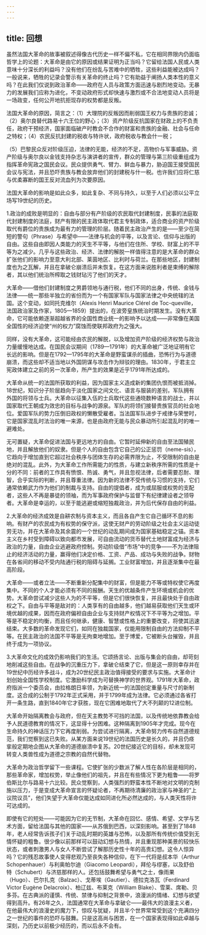 ```yaml
---
---
---
```

title: 回想
---




虽然法国大革命的故事被叙述得像古代历史一样不偏不私，它在相同界限内仍面临哲学上的论题：大革命是由它的原因或结果证明为正当吗？它留给法国人民或人类意味十分深长的利益吗？没有他们在纷乱与苦难中的牺牲，这些利益能被达成吗？一般说来，牺牲的记录会警示有关革命的终止吗？它有助益于阐扬人类本性的意义吗？在此我们仅说到政治革命——政府在人员与政策方面迅速与剧烈地变动。无暴力的发展我们应称为进化，不变动政府形式却快速与激烈或不合法地变动人员将是一场政变，任何公开地抗拒现存的权势都是反叛。

法国大革命的原因，简言之：（1）大理院的反叛因而削弱国王权力与贵族的忠诚；（2）奥尔良替代路易十六王位的野心；（3）资产阶级反抗国家在财政上的不负责任，政府干预经济，国家面临破产时教会不合作的财富和贵族的金融、社会与任命之特权；（4）农民反抗封建的税收与特许状，政府税收与教会什一税；

（5）巴黎民众反对阶级压迫，法律的无能，经济的不足，高物价与军事威胁。资产阶级与奥尔良以金钱支持杂志与演讲者的宣传，群众的管理与第三阶级重组成为指挥革命宪政之国民会议。民众提供勇气、臂力、鲜血与暴力，胁迫国王接受国民会议与宪法，并且恐吓贵族与教会放弃他们的封建税与什一税。也许我们应将仁慈与优柔寡断的国王反对流血列为次要原因。

法国大革命的影响是如此众多，如此复杂、不同与持久，以至于人们必须以公平立场写19世纪的历史。

1.政治的成败是明显的：自由与部分有产阶级的农民取代封建制度，民事的法庭取代封建制度的法庭，财产有限的民主政体取代君主专制政体，适合商业的资产阶级取代有爵位的贵族成为最有力的管理的阶层。随着民主政治产生的是——至少在简短的警句（Phrase）与希望中——法律与机会的平等，以及言论、信仰与出版的自由。这些自由即因人类能力的天生不平等，与他们在住所、学校、财富上的不平等为之减少。几乎与这些政治、经济、法律的解脱一样值得注意的是大革命的群众扩张他们的影响力至意大利北部、莱茵地区、比利时与荷兰。在那些地区，封建制度也为之瓦解，并且在拿破仑崩溃后并未恢复。在这方面来说胜利者是束缚的解除者，其以他们统治所榨取之钱财玷污了他们的天才。

大革命——借他们封建制度之男爵领地与通行税，他们不同的出身，传统、金钱与法律——统一那些半独立的省份而为一个有国家军队与国家法律之中央统辖的法国。这个变动，如同托克维尔（Alexis Henri Maurice Clérel de Toc-queville，法国政治家及作家，1805—1859）提出的，在波旁皇族统治时期发生。没有大革命，它可能依赖逐渐超越省界的全国性商业统一的影响予以达成——非常像在美国全国性的经济迫使“州的权力”腐蚀而使联邦政府为之强大。

同样，没有大革命，这可能经由农民的解脱，以及增加资产阶级的经济权势与政治力量缓慢地达成。在国民会议期间（1789—1791年）的大革命被广泛地证明有它长远的影响。但是在1792—1795年的大革命是野蛮谋杀的插曲，恐怖行为与道德崩溃，而这些却不适当地以外国阴谋与攻击作为辩驳的理由。1830年，于君主立宪政体建立之前的另一次革命，所产生的效果是近乎1791年所达成的。

大革命从统一的法国所获取的利益，因为国家主义造成新的集团仇恨而被抵消掉。18世纪，知识分子阶层趋向于淡化国家之间文化、语言与服装的差别，军队拥有外国的将领与士兵。大革命以征集入伍的士兵取代这些通晓数种语言的战士，并以国家取代王朝成为效忠的目标与战争的源泉。军队的将领们接替贵族官员的社会地位。爱国军队的势力压倒旧政权的懒散受雇者。当法国军队进步于戒律与荣誉时，它是国家混乱时法治的唯一来源，也是由政府无能与民众暴动所引起混乱时的唯一避难处。

无可置疑，大革命促进法国与更远地方的自由。它暂时延伸新的自由至法国殖民地，并且解放他们的奴隶。但是个人的自由包含它自己的公正惩罚（neme-sis），它趋向于增加直到它超过社会秩序与团体生存的必需界限为止，不受限制的自由是绝对的混乱。此外，为大革命工作所需能力的性质，与建立新秩序所需的性质是十分的不同：前者的工作具有愤恨、热诚、勇气，并且忽视法律，后者需要忍耐、理智，合乎实际的判断，并且尊重法律。因为新的法律不受传统与习惯的支持，它们通常依赖武力作为他们的制裁与支持。自由的提倡者，成为或屈服或权势的支配者，这些人不再是暴徒的领袖，而为军事政府保护与监督下有纪律建设者之领导者。大革命是幸运的，以至于能逃避或缩短独裁政治，并为后代保存自由的利益。

2.大革命的经济成效是自耕农制与资本主义，而且各自产生它自己循环不息的影响。有财产的农民成为有权势的保守派，这使无财产的劳动阶级之社会主义运动徒劳无功，并在大革命及其余震的一个世纪的动乱期间成为国家基础稳定之锚。资本主义在乡村受到障碍以致向都市发展，可自由流动的货币替代土地财富成为经济与政治的力量，自由企业逃避政府控制。劳动阶级借“市场”中的竞争——不为法律阻止的经济活动的力量，赢得他们决定价格、工资、产品、成功与失败的战争。财物在各省间的移动不受内陆通行税的阻碍与延搁。工业财富增加，并且逐渐集中在最高阶段。

大革命——或者立法——不断重新分配集中的财富，但是能力不等或特权使它再度集中。不同的个人才能必须有不同的报酬。天生的优越条件产生环境或机会的优势。大革命尝试减少这些人为的不平等，但是它们很快恢复，并且最快处于自由政权之下。自由与平等是敌对的：人类享有的自由越多，他们越易获取他们天生或环境优越的成果，因而在政府偏袒自由企业与支持财产权情况下不平等为之增加。平等是不稳定的均衡，而且任何继承，健康、智慧或性格上的重要改变，将使其迅速结束。大多数的革命发现它们，如同在独裁国家，仅能用限制自由的方法抑制不平等。在民主政治的法国不平等是无拘束地增加。至于博爱，它被断头台摧毁，并且终于成为一项协议。

3.大革命文化的成效仍影响我们的生活。它颂扬言论、出版与集会的自由，却苛刻地削减这些自由。在战争的沉重压力下，拿破仑结束了它，但是这一原则幸存并在19世纪中历经许多战斗，成为20世纪民主政治值得接受的要求与实施。大革命计划创始全国性学校制度。它激励科学成为可替换神学的世界观。1791年大革命，政府指派一个委员会，由拉格朗日率领，为新近统一的法国创定重量与尺寸的新制度。这合成的公制于1792年正式采用，并于1799年成为法律。它必须通过各省打开一条生路，直到1840年它才获胜，现在它困难地取代了大不列颠的12进位制。

大革命开始隔离教会与政府，但在天主教势不可挡的法国，以及传统地依靠教会给予人民道德教育的情况下，这显得十分困难。这种隔离到1905年才完成。现今在生命持久的神话压力下它再度削弱。为尝试进行隔离，大革命努力传布自然道德规范，我们觉察到这已失败。从某方面来说19世纪的法国历史是长久的，并且仍痉挛般定期地企图从大革命的道德崩溃中复苏。20世纪接近它的目标，却未发现可转变人类兽性成为道德之宗教的自然代替物。

大革命为政治哲学留下一些课程。它使扩张的少数派了解人性在各阶层是相同的，那些革命家，增加权势，举止像他们的祖先，并且在有些情况下更为粗鲁——将罗伯斯比尔与路易十六比较。民众觉察到，人类强烈的野蛮本性不断地对文明的克制施以压力，于是变成大革命宣言的怀疑论者，不再期待清廉的政治家与神圣的“上议院议员”，他们失望于大革命仅能达成如同进化所必然达成的，与人类天性将许可达成的。

即使有它的短处——可能因为它的无节制，大革命在回忆、感情、希望、文学与艺术方面，留给法国与其他的国家——从苏俄到巴西，以深刻影响。甚至到了1848年，老人经常告诉孩子们关于动乱时期的英雄与恐怖，以及那所有传统价值受到无情怀疑的粗鲁。很少像以前那样可以鼓动幻想与热情，并且重现那种美景的较快乐状态，或者刺激男人与女人不断尝试了解那历史性十年的高贵幻想。这令人惊异吗？它的残忍故事使人变得悲观乃至丧失各种信仰，在下一代将是叔本华（Arthur Schopenhauer）与利奥帕尔迪（Giacomo Leopardi），拜伦与缪塞，以及舒伯特（Schubert）与济慈那样的人。还包括鼓舞希望与勇气之士，像雨果（Hugo）、巴尔扎克（Balzac）、戈蒂埃（Gautier）、德拉克洛瓦（Ferdinard Victor Eugène Delacroix）、柏辽兹、布莱克（William Blake）、雪莱、席勒、贝多芬。在古典派的谨慎、传统、禁律与抑制之背景中，浪漫派的情绪、幻想与欲望得到高升。有26年之久，法国通常在大革命与拿破仑——最伟大的浪漫主义者，在他最伟大的浪漫史的魔力下，惊叹与犹疑，并且半个世界常常受到这个充满四分之一世纪的事件的恐吓与鼓舞。只是这高尚与困苦，在一个国家表现得如此卓越与深刻，乃历史以前极少经历的，而以后永不会有。